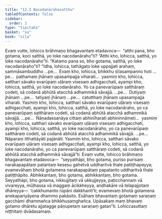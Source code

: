 ```yaml
---
title: "12.3 Nacodanārahasatthu"
tableOfContents: false
sidebar:
  order: 3
type: "tipitaka"
basket: "su"
book: "sila"
---
```



<DynamicBreadcrumb />

<Division number="516" book="sila">

<Paragraph number="883" book="sila">
Evaṃ vutte, lohicco brāhmaṇo bhagavantaṃ etadavoca—  “atthi pana, bho gotama, koci satthā, yo loke nacodanāraho”ti? “Atthi kho, lohicca, satthā, yo loke nacodanāraho”ti. “Katamo pana so, bho gotama, satthā, yo loke nacodanāraho”ti?
</Paragraph>

<Paragraph number="884" book="sila">
“Idha, lohicca, tathāgato loke uppajjati arahaṃ, sammāsambuddho …pe…  Evaṃ kho, lohicca, bhikkhu sīlasampanno hoti …pe…  paṭhamaṃ jhānaṃ upasampajja viharati…  yasmiṃ kho, lohicca, satthari sāvako evarūpaṃ uḷāraṃ visesaṃ adhigacchati, ayampi kho, lohicca, satthā, yo loke nacodanāraho. Yo ca panevarūpaṃ satthāraṃ codeti, sā codanā abhūtā atacchā adhammikā sāvajjā.
</Paragraph>

<Paragraph number="885" book="sila">
…pe…  Dutiyaṃ jhānaṃ …pe…  tatiyaṃ jhānaṃ …pe…  catutthaṃ jhānaṃ upasampajja viharati. Yasmiṃ kho, lohicca, satthari sāvako evarūpaṃ uḷāraṃ visesaṃ adhigacchati, ayampi kho, lohicca, satthā, yo loke nacodanāraho, yo ca panevarūpaṃ satthāraṃ codeti, sā codanā abhūtā atacchā adhammikā sāvajjā.
</Paragraph>

<Paragraph number="886" book="sila">
…pe…  Ñāṇadassanāya cittaṃ abhinīharati abhininnāmeti…  yasmiṃ kho, lohicca, satthari sāvako evarūpaṃ uḷāraṃ visesaṃ adhigacchati, ayampi kho, lohicca, satthā, yo loke nacodanāraho, yo ca panevarūpaṃ satthāraṃ codeti, sā codanā abhūtā atacchā adhammikā sāvajjā.
</Paragraph>

<Paragraph number="887" book="sila">
…pe…  Nāparaṃ itthattāyāti pajānāti. Yasmiṃ kho, lohicca, satthari sāvako evarūpaṃ uḷāraṃ visesaṃ adhigacchati, ayampi kho, lohicca, satthā, yo loke nacodanāraho, yo ca panevarūpaṃ satthāraṃ codeti, sā codanā abhūtā atacchā adhammikā sāvajjā”ti.
</Paragraph>

</Division>
<Division number="517" book="sila">

<Paragraph number="888" book="sila">
Evaṃ vutte, lohicco brāhmaṇo bhagavantaṃ etadavoca—  “seyyathāpi, bho gotama, puriso purisaṃ narakapapātaṃ patantaṃ kesesu gahetvā uddharitvā thale patiṭṭhapeyya; evamevāhaṃ bhotā gotamena narakapapātaṃ papatanto uddharitvā thale patiṭṭhāpito. Abhikkantaṃ, bho gotama, abhikkantaṃ, bho gotama. Seyyathāpi, bho gotama, nikkujjitaṃ vā ukkujjeyya, paṭicchannaṃ vā vivareyya, mūḷhassa vā maggaṃ ācikkheyya, andhakāre vā telapajjotaṃ dhāreyya—  ‘cakkhumanto rūpāni dakkhantī’ti; evamevaṃ bhotā gotamena anekapariyāyena dhammo pakāsito. Esāhaṃ bhavantaṃ gotamaṃ saraṇaṃ gacchāmi dhammañca bhikkhusaṃghañca. Upāsakaṃ maṃ bhavaṃ gotamo dhāretu ajjatagge pāṇupetaṃ saraṇaṃ gatan”ti.

</Paragraph>
</Division>

<Paragraph number="889" type="center" book="sila">
Lohiccasuttaṃ niṭṭhitaṃ dvādasamaṃ.
</Paragraph>